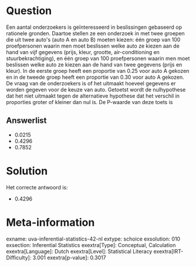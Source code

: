 Question
========

Een aantal onderzoekers is geïnteresseerd in beslissingen gebaseerd op
rationele gronden. Daartoe stellen ze een onderzoek in met twee groepen
die uit twee auto\'s (auto A en auto B) moeten kiezen: één groep van 100
proefpersonen waarin men moet beslissen welke auto ze kiezen aan de hand
van vijf gegevens (prijs, kleur, grootte, air-conditioning en
stuurbekrachtiging), en één groep van 100 proefpersonen waarin men moet
beslissen welke auto ze kiezen aan de hand van twee gegevens (prijs en
kleur). In de eerste groep heeft een proportie van 0.25 voor auto A
gekozen en in de tweede groep heeft een proportie van 0.30 voor auto A
gekozen. De vraag van de onderzoekers is of het uitmaakt hoeveel
gegevens er worden gegeven voor de keuze van auto. Getoetst wordt de
nulhypothese dat het niet uitmaakt tegen de alternatieve hypothese dat
het verschil in proporties groter of kleiner dan nul is. De P-waarde van
deze toets is


Answerlist
----------

* 0.0215
* 0.4296
* 0.7852

Solution
========

Het correcte antwoord is: 

* 0.4296

Meta-information
================
exname: uva-inferential-statistics-42-nl
extype: schoice
exsolution: 010
exsection: Inferential Statistics
exextra[Type]: Conceptual, Calculation
exextra[Language]: Dutch
exextra[Level]: Statistical Literacy
exextra[IRT-Difficulty]: 3.001
exextra[p-value]: 0.3017
